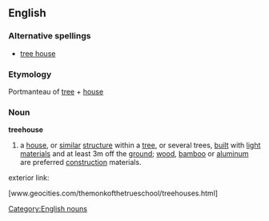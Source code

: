 {{wikipedia}}
==English==
===Alternative spellings===
* [[tree house]]
===Etymology===
Portmanteau of {{E.}} [[tree]] + [[house]]
===Noun===
[[Category:English nouns]]
'''treehouse'''
#a [[house]], or [[similar]] [[structure]] within a [[tree]], or several trees, [[built]] with [[light]] [[material]]s and at least 3m off the [[ground]]; [[wood]], [[bamboo]] or [[aluminum]] are preferred [[construction]] materials.

exterior link:

[www.geocities.com/themonkofthetrueschool/treehouses.html]